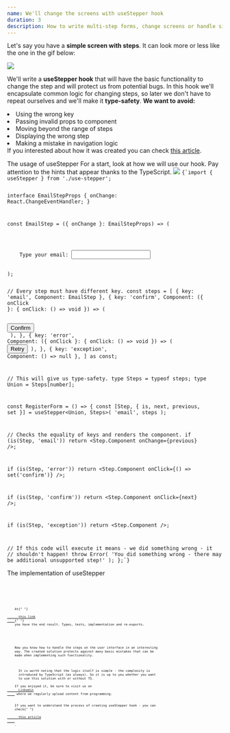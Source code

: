 ```yaml
---
name: We'll change the screens with useStepper hook
duration: 3
description: How to write multi-step forms, change screens or handle simple routing - check out the hook useStepper.
---
```


<Prelude>
  <M>Let's say you have a <B>simple screen with steps</B>. It can look more or less like the one in the gif below:
</M>

<Image
  rolled
  description="An example of usage in an application"
  src="https://raw.githubusercontent.com/polubis/Build-useForm-hook-in-React/8524e26360f0ee5764cd024df0dfdf3f3fc0015e/src/snippets/Example.gif"
/>

<M>
  We'll write a <B>useStepper hook</B> that will have the basic functionality to
  change the step and will protect us from potential bugs.
</M>

<M>
  In this hook we'll encapsulate common logic for changing steps, so later we
  don't have to repeat ourselves and we'll make it <B>type-safety</B>.
</M>

<M>
  <B>We want to avoid:</B>
</M>

<L><Li>Using the wrong key</Li><Li>Passing invalid props to component</Li><Li>Moving beyond the range of steps</Li><Li>Displaying the wrong step</Li><Li>Making a mistake in navigation logic</Li></L>
<Hint hasBg>If you interested about how it was created you can check <A outside href="/articles/react/build-use-stepper-hook-in-react/">this article</A>.</Hint>
</Prelude>

<Section>
  <XL>The usage of useStepper</XL>
  <M>
    For a start, look at how we will use our hook. Pay attention to the hints
    that appear thanks to the TypeScript.
  </M>
  <Image
    rolled
    description="Type safety and protection from passing not allowed props"
    src="https://raw.githubusercontent.com/polubis/Snippets/main/useStepperDemo.gif"
  />
  <Code
    lang="tsx"
    mode="static"
    description="These functions blocks the possibility of passing bad parameters - they're type-guards!"
  >{`import { useStepper } from './use-stepper';
 
interface EmailStepProps {
  onChange: React.ChangeEventHandler<HTMLInputElement>;
}
 
const EmailStep = ({ onChange }: EmailStepProps) => (
  <div>
    Type your email: <input onChange={onChange} />
  </div>
);
 
// Every step must have different key.
const steps = [
  { key: 'email', Component: EmailStep },
  {
    key: 'confirm',
    Component: ({ onClick }: { onClick: () => void }) => (
      <div>
        <button onClick={onClick}>Confirm</button>
      </div>
    ),
  },
  {
    key: 'error',
    Component: ({ onClick }: { onClick: () => void }) => (
      <button onClick={onClick}>Retry</button>
    ),
  },
  { key: 'exception', Component: () => null },
] as const;
 
// This will give us type-safety.
type Steps = typeof steps;
type Union = Steps[number];
 
const RegisterForm = () => {
  const [Step, { is, next, previous, set }] = useStepper<Union, Steps>(
    'email',
    steps
  );
 
  // Checks the equality of keys and renders the component.
  if (is(Step, 'email')) return <Step.Component onChange={previous} />;
 
  if (is(Step, 'error'))
    return <Step.Component onClick={() => set('confirm')} />;
 
  if (is(Step, 'confirm')) return <Step.Component onClick={next} />;
 
  if (is(Step, 'exception')) return <Step.Component />;
 
  // If this code will execute it means - we did something wrong - it
  // shouldn't happen!
  throw Error(
    'You did something wrong - there may be additional unsupported step!'
  );
};`}</Code>
</Section>

<Section>
  <XL>The implementation of useStepper</XL>
  <Code
    mode="dynamic"
    lang="ts"
    description="Types for useStepper"
    src="https://raw.githubusercontent.com/polubis/Dream-stack-for-React-dev/main/system/libs/figa-hooks/src/lib/use-stepper/defs.ts"
    linesCount={47}
  />
  <Code
    mode="dynamic"
    lang="tsx"
    description="Implementation of useStepper"
    src="https://raw.githubusercontent.com/polubis/Dream-stack-for-React-dev/main/system/libs/figa-hooks/src/lib/use-stepper/use-stepper.tsx"
    linesCount={75}
  />
  <Code
    mode="dynamic"
    lang="tsx"
    description="Tests for useStepper"
    src="https://raw.githubusercontent.com/polubis/Dream-stack-for-React-dev/main/system/libs/figa-hooks/src/lib/use-stepper/use-stepper.test.tsx"
    linesCount={106}
  />
  <Code
    mode="dynamic"
    lang="ts"
    description="Re-exports"
    src="https://raw.githubusercontent.com/polubis/Dream-stack-for-React-dev/main/system/libs/figa-hooks/src/lib/use-stepper/index.ts"
    linesCount={2}
  />
</Section>

<Example>
  <M>
    At{" "}
    <A
      href="https://github.com/polubis/Dream-stack-for-React-dev/tree/main/system/libs/figa-hooks/src/lib/use-stepper"
      outside
    >
      this link
    </A>{" "}
    you have the end result. Types, tests, implementation and re-exports.
  </M>
</Example>

<Summary>
  <M>
    Now you know how to handle the steps on the user interface in an interesting
    way. The created solution protects against many basic mistakes that can be
    made when implementing such functionality.
  </M>
  <M>
    <M>
      It is worth noting that the logic itself is simple - the complexity is
      introduced by TypeScript (as always). So it is up to you whether you want
      to use this solution with or without TS.
    </M>
    If you enjoyed it, be sure to visit us on <A
      href="https://www.linkedin.com/in/adrian-po%C5%82ubi%C5%84ski-281ab2172/"
      outside
    >
      Linkedin
    </A> where we regularly upload content from programming.
  </M>
  <Hint hasBg>
    If you want to understand the process of creating useStepper hook - you can
    check{" "}
    <A outside href="/articles/react/build-use-stepper-hook-in-react/">
      this article
    </A>
    .
  </Hint>
</Summary>
